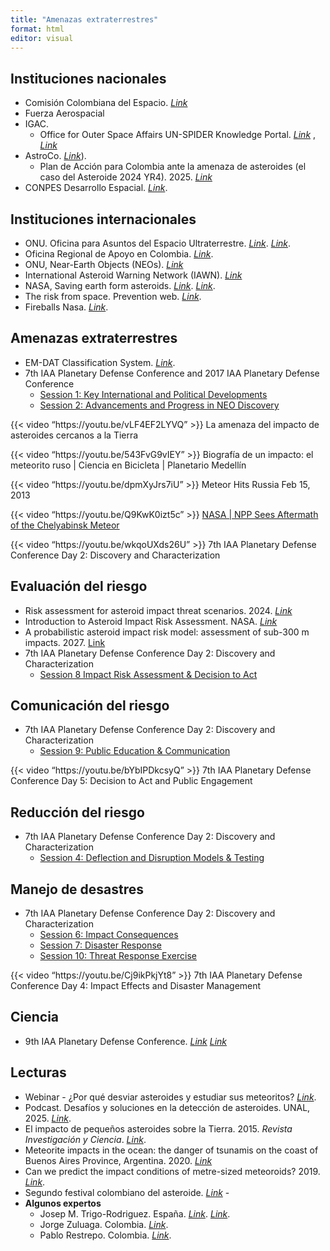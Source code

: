 ```yaml
---
title: "Amenazas extraterrestres"
format: html
editor: visual
---
```


## Instituciones nacionales

-   Comisión Colombiana del Espacio. [*Link*](https://cce.igac.gov.co/)
-   Fuerza Aerospacial
-   IGAC.
    -   Office for Outer Space Affairs UN-SPIDER Knowledge Portal. [*Link*](https://www.un-spider.org/es/network/regional-support-offices/oficina-regional-de-apoyo-en-colombia) , [*Link*](https://www.igac.gov.co/transparencia-y-acceso-a-la-informacion-publica/entidades/onu-spider)
-   AstroCo. [*Link*](https://astroco.org)).
    -   Plan de Acción para Colombia ante la amenaza de asteroides (el caso del Asteroide 2024 YR4). 2025. [*Link*](https://drive.usercontent.google.com/download?id=1eaYndepOM4IfbjZ3QHVqfWJnJ1AbTUpV&authuser=0&acrobatPromotionSource=GoogleDriveListView)
-   CONPES Desarrollo Espacial. [*Link*](http://cce.gov.co/prensa/Paginas/Politica-de-Desarrollo-Espacial-CONPES-3983.aspx).

## Instituciones internacionales

-   ONU. Oficina para Asuntos del Espacio Ultraterrestre. [*Link*](https://www.un-spider.org/). [*Link*](https://un-spider.org/sites/default/files/1_ONU_SPIDER_JCV.pdf).
-   Oficina Regional de Apoyo en Colombia. [*Link*](https://www.un-spider.org/es/network/regional-support-offices/oficina-regional-de-apoyo-en-colombia).
-   ONU, Near-Earth Objects (NEOs). [*Link*](https://www.unoosa.org/oosa/sk/ourwork/topics/neos/index.html#:~:text=A%20near%2DEarth%20object%20is,kilometres%2C%20of%20the%20Earth's%20orbit.)
-   International Asteroid Warning Network (IAWN). [*Link*](https://iawn.net/index.shtml)
-   NASA, Saving earth form asteroids. [*Link*](https://www.nasa.gov/feature/saving-earth-from-asteroids). [*Link*](https://ntrs.nasa.gov/api/citations/20180000805/downloads/20180000805.pdf).
-   The risk from space. Prevention web. [*Link*](https://www.preventionweb.net/files/11476_RichardCrowther2.pdf).
-   Fireballs Nasa. [*Link*](https://cneos.jpl.nasa.gov/fireballs/).

## Amenazas extraterrestres

-   EM-DAT Classification System. [*Link*](https://doc.emdat.be/docs/data-structure-and-content/disaster-classification-system/).
-   7th IAA Planetary Defense Conference and 2017 IAA Planetary Defense Conference
    -   [Session 1: Key International and Political Developments](https://www.youtube.com/live/yO8coRPnBiI)
    -   [Session 2: Advancements and Progress in NEO Discovery](https://www.youtube.com/live/kI9oeBob4x8?si=qbe0XiVCaOSyQK0C)

::: {layout-ncol="2"}

{{< video "https://youtu.be/vLF4EF2LYVQ" >}} La amenaza del impacto de asteroides cercanos a la Tierra

{{< video "https://youtu.be/543FvG9vIEY" >}} Biografía de un impacto: el meteorito ruso \| Ciencia en Bicicleta \| Planetario Medellín

{{< video "https://youtu.be/dpmXyJrs7iU" >}} Meteor Hits Russia Feb 15, 2013

{{< video "https://youtu.be/Q9KwK0izt5c" >}} [NASA \| NPP Sees Aftermath of the Chelyabinsk Meteor](https://youtu.be/Q9KwK0izt5c)

{{< video "https://youtu.be/wkqoUXds26U" >}} 7th IAA Planetary Defense Conference Day 2: Discovery and Characterization

:::

## Evaluación del riesgo

-   Risk assessment for asteroid impact threat scenarios. 2024. [*Link*](https://www.sciencedirect.com/science/article/pii/S0094576523006793)
-   Introduction to Asteroid Impact Risk Assessment. NASA. [*Link*](https://ntrs.nasa.gov/api/citations/20230001034/downloads/PDC23-ImpactRiskIntro-ReviewDraft-20230117.pdf)
-   A probabilistic asteroid impact risk model: assessment of sub-300 m impacts. 2027. [Link](https://www.sciencedirect.com/science/article/pii/S0019103516307126)
-   7th IAA Planetary Defense Conference Day 2: Discovery and Characterization
    -   [Session 8 Impact Risk Assessment & Decision to Act](https://www.youtube.com/live/dTrtKSAZaRk)

## Comunicación del riesgo

-   7th IAA Planetary Defense Conference Day 2: Discovery and Characterization
    -   [Session 9: Public Education & Communication](https://www.youtube.com/live/99UpnKwcBKI)

::: {layout-ncol="2"}
{{< video "https://youtu.be/bYbIPDkcsyQ" >}} 7th IAA Planetary Defense Conference Day 5: Decision to Act and Public Engagement

:::

## Reducción del riesgo

-   7th IAA Planetary Defense Conference Day 2: Discovery and Characterization
    -   [Session 4: Deflection and Disruption Models & Testing](https://www.youtube.com/live/EmuVrVCGwjU)

## Manejo de desastres

-   7th IAA Planetary Defense Conference Day 2: Discovery and Characterization
    -   [Session 6: Impact Consequences](https://www.youtube.com/live/2geYwwwpwLA)
    -   [Session 7: Disaster Response](https://www.youtube.com/live/yPnzku_vTRQ)
    -   [Session 10: Threat Response Exercise](https://www.youtube.com/live/3q7p8djdGD8)

::: {layout-ncol="2"}
{{< video "https://youtu.be/Cj9ikPkjYt8" >}} 7th IAA Planetary Defense Conference Day 4: Impact Effects and Disaster Management

:::

## Ciencia

-   9th IAA Planetary Defense Conference. [*Link*](https://iaaspace.org/event/9th-iaa-planetary-defense-conference-2025/) [*Link*](https://www.youtube.com/live/DpMormI8GOQ?si=_evDw7bNcAsr91ch&t=4110)

## Lecturas

-   Webinar - ¿Por qué desviar asteroides y estudiar sus meteoritos? [*Link*](https://www.youtube.com/watch?v=OcPstsPpeoM).
-   Podcast. Desafíos y soluciones en la detección de asteroides. UNAL, 2025. [*Link*](https://radio.unal.edu.co/detalle/desafios-y-soluciones-en-la-deteccion-de-asteroides).
-   El impacto de pequeños asteroides sobre la Tierra. 2015. *Revista Investigación y Ciencia*. [*Link*](https://www.investigacionyciencia.es/files/21228.pdf).
-   Meteorite impacts in the ocean: the danger of tsunamis on the coast of Buenos Aires Province, Argentina. 2020. [*Link*](https://doi.org/10.1007/s11069-020-04086-6)
-   Can we predict the impact conditions of metre-sized meteoroids? 2019. [*Link*](https://academic.oup.com/mnrasl/article/486/1/L69/5481033).
-   Segundo festival colombiano del asteroide. [*Link*](https://accefyn.com/microsites/nodos/astroco/ii-festival-colombiano-del-asteroide/) -
-   **Algunos expertos**
    -   Josep M. Trigo-Rodriguez. España. [*Link*](http://www.spmn.uji.es/ESP/trigo.html). [*Link*](https://scholar.google.com/citations?user=9zFTEQkAAAAJ&hl=en).
    -   Jorge Zuluaga. Colombia. [*Link*](https://scholar.google.com/citations?hl=en&user=qpGVqNwAAAAJ&view_op=list_works&sortby=pubdate).
    -   Pablo Restrepo. Colombia. [*Link*](https://scholar.google.com/citations?hl=en&user=c4zrU20AAAAJ&view_op=list_works&sortby=pubdate).